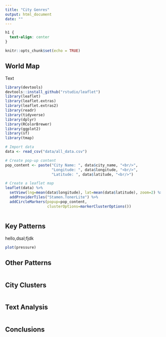 ```yaml
---
title: "City Genres"
output: html_document
date: ""
---
```

```css
h1 {
  text-align: center
}
```


```r
knitr::opts_chunk$set(echo = TRUE)
```

## World Map

Text

```r
library(devtools)
devtools::install_github("rstudio/leaflet")
library(leaflet)
library(leaflet.extras)
library(leaflet.extras2)
library(readr)
library(tidyverse)
library(dplyr)
library(RColorBrewer)
library(ggplot2)
library(sf)
library(tmap)
```


```r
# Import data
data <- read_csv("data/all_data.csv")

# Create pop-up content
pop_content <- paste("City Name: ", data$city_name, "<br/>",
                     "Longitude: ", data$longitude, "<br/>",
                     "Latitude: ", data$latitude, "<br/>")

# Create a leaflet map
leaflet(data) %>%
  setView(lng=mean(data$longitude), lat=mean(data$latitude), zoom=2) %>%
  addProviderTiles("Stamen.TonerLite") %>%
  addCircleMarkers(popup=pop_content,
                   clusterOptions=markerClusterOptions())
```


```r

```

## Key Patterns

hello,dsal;fjdk

```r
plot(pressure)
```

## Other Patterns

```r

```

## City Clusters

```r

```

## Text Analysis

```r

```

## Conclusions


